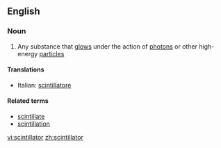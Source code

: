 ==English==

===Noun===
{{wikipedia}}
{{en-noun}}

#{{physics}} Any substance that [[glow]]s under the action of [[photon]]s or other high-energy [[particle]]s

====Translations====
{{top}}
*Italian: [[scintillatore]] {{m}}
{{mid}}

{{bottom}}

====Related terms====
*[[scintillate]]
*[[scintillation]]

[[vi:scintillator]]
[[zh:scintillator]]